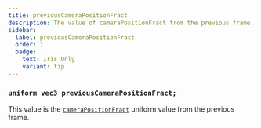 ```yaml
---
title: previousCameraPositionFract
description: The value of cameraPositionFract from the previous frame.
sidebar:
  label: previousCameraPositionFract
  order: 1
  badge:
    text: Iris Only
    variant: tip
---
```


### `uniform vec3 previousCameraPositionFract;`

This value is the [`cameraPositionFract`](/reference/uniforms/general/camerapositionfract) uniform value from the previous frame.